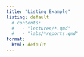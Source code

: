 ```yaml
---
title: "Listing Example"
listing: default
  # contents:
  #   - "lectures/*.qmd"
  #   - "labs/*reports.qmd"
format: 
  html: default
---
```

